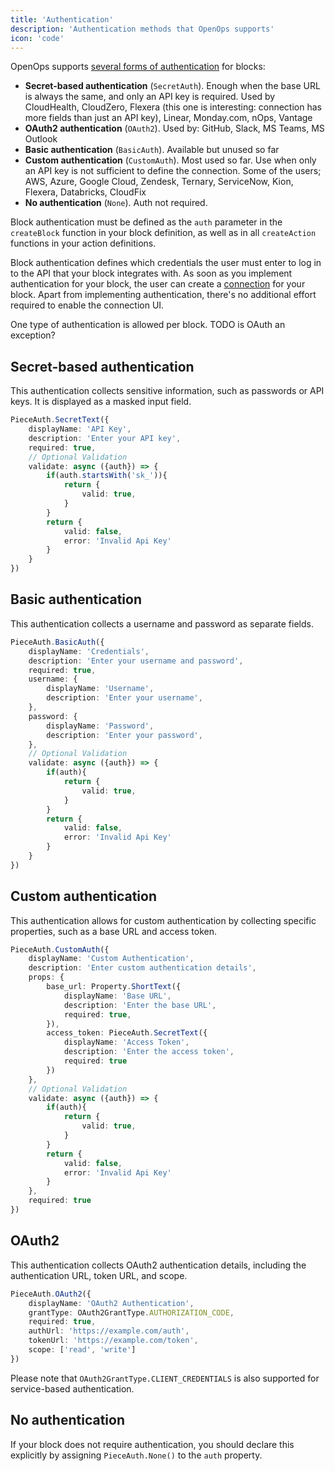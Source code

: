 ```yaml
---
title: 'Authentication'
description: 'Authentication methods that OpenOps supports'
icon: 'code'
---
```


OpenOps supports [several forms of authentication](https://github.com/openops-cloud/openops/blob/main/packages/blocks/framework/src/lib/property/authentication/index.ts) for blocks:
* **Secret-based authentication** (`SecretAuth`). Enough when the base URL is always the same, and only an API key is required. Used by CloudHealth, CloudZero, Flexera (this one is interesting: connection has more fields than just an API key), Linear, Monday.com, nOps, Vantage
* **OAuth2 authentication** (`OAuth2`). Used by: GitHub, Slack, MS Teams, MS Outlook
* **Basic authentication** (`BasicAuth`). Available but unused so far
* **Custom authentication** (`CustomAuth`). Most used so far. Use when only an API key is not sufficient to define the connection. Some of the users; AWS, Azure, Google Cloud, Zendesk, Ternary, ServiceNow, Kion, Flexera, Databricks, CloudFix
* **No authentication** (`None`). Auth not required.




Block authentication must be defined as the `auth` parameter in the `createBlock` function in your block definition, as well as in all `createAction` functions in your action definitions.

Block authentication defines which credentials the user must enter to log in to the API that your block integrates with. As soon as you implement authentication for your block, the user can create a [connection](/cloud-access/access-levels-permissions) for your block. Apart from implementing authentication, there's no additional effort required to enable the connection UI.

One type of authentication is allowed per block. TODO is OAuth an exception?

## Secret-based authentication

This authentication collects sensitive information, such as passwords or API keys. It is displayed as a masked input field.

```typescript
PieceAuth.SecretText({
    displayName: 'API Key',
    description: 'Enter your API key',
    required: true,
    // Optional Validation
    validate: async ({auth}) => {
        if(auth.startsWith('sk_')){
            return {
                valid: true,
            }
        }
        return {
            valid: false,
            error: 'Invalid Api Key'
        }
    }
})
```

## Basic authentication

This authentication collects a username and password as separate fields.

```typescript
PieceAuth.BasicAuth({
    displayName: 'Credentials',
    description: 'Enter your username and password',
    required: true,
    username: {
        displayName: 'Username',
        description: 'Enter your username',
    },
    password: {
        displayName: 'Password',
        description: 'Enter your password',
    },
    // Optional Validation
    validate: async ({auth}) => {
        if(auth){
            return {
                valid: true,
            }
        }
        return {
            valid: false,
            error: 'Invalid Api Key'
        }
    }
})
```

## Custom authentication

This authentication allows for custom authentication by collecting specific properties, such as a base URL and access token.

```typescript
PieceAuth.CustomAuth({
    displayName: 'Custom Authentication',
    description: 'Enter custom authentication details',
    props: {
        base_url: Property.ShortText({
            displayName: 'Base URL',
            description: 'Enter the base URL',
            required: true,
        }),
        access_token: PieceAuth.SecretText({
            displayName: 'Access Token',
            description: 'Enter the access token',
            required: true
        })
    },
    // Optional Validation
    validate: async ({auth}) => {
        if(auth){
            return {
                valid: true,
            }
        }
        return {
            valid: false,
            error: 'Invalid Api Key'
        }
    },
    required: true
})
```

## OAuth2

This authentication collects OAuth2 authentication details, including the authentication URL, token URL, and scope.

```typescript
PieceAuth.OAuth2({
    displayName: 'OAuth2 Authentication',
    grantType: OAuth2GrantType.AUTHORIZATION_CODE,
    required: true,
    authUrl: 'https://example.com/auth',
    tokenUrl: 'https://example.com/token',
    scope: ['read', 'write']
})
```

Please note that `OAuth2GrantType.CLIENT_CREDENTIALS` is also supported for service-based authentication.

## No authentication

If your block does not require authentication, you should declare this explicitly by assigning `PieceAuth.None()` to the `auth` property.
